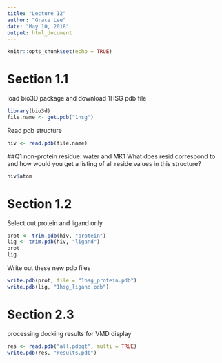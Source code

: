 ```yaml
---
title: "Lecture 12"
author: "Grace Lee"
date: "May 10, 2018"
output: html_document
---
```


```r
knitr::opts_chunk$set(echo = TRUE)
```

# Section 1.1

load bio3D package and download 1HSG pdb file
```r
library(bio3d)
file.name <- get.pdb("1hsg")
```

Read pdb structure
```r
hiv <- read.pdb(file.name)
```

##Q1
non-protein residue: water and MK1
What does resid correspond to and how would you get a listing of all reside values in this structure?
```r
hiv$atom
```

# Section 1.2

Select out protein and ligand only
```r
prot <- trim.pdb(hiv, "protein")
lig <- trim.pdb(hiv, "ligand")
prot
lig
```

Write out these new pdb files
```r
write.pdb(prot, file = "1hsg_protein.pdb")
write.pdb(lig, "1hsg_ligand.pdb")
```

# Section 2.3
processing docking results for VMD display
```r
res <- read.pdb("all.pdbqt", multi = TRUE)
write.pdb(res, "results.pdb")
```




